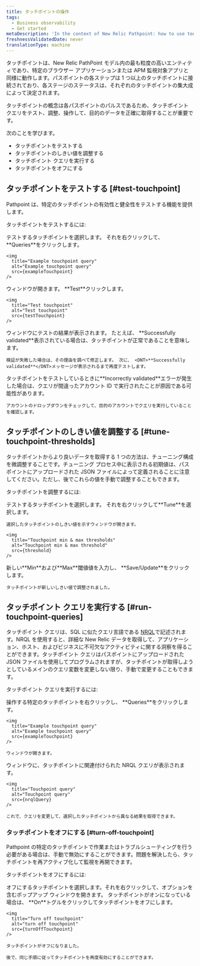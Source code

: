 ```yaml
---
title: タッチポイントの操作
tags:
  - Business observability
  - Get started
metaDescription: 'In the context of New Relic Pathpoint: how to use touchpoints. Learn how to test and tune touchpoints to fit your business journey''s need.'
freshnessValidatedDate: never
translationType: machine
---
```


 




タッチポイントは、New Relic PathPoint モデル内の最も粒度の高いエンティティであり、特定のブラウザー アプリケーションまたは APM 監視対象アプリと同様に動作します。パスポイントの各ステップは 1 つ以上のタッチポイントに接続されており、各ステージのステータスは、それぞれのタッチポイントの集大成によって決定されます。

タッチポイントの概念は各パスポイントのパルスであるため、タッチポイント クエリをテスト、調整、操作して、目的のデータを正確に取得することが重要です。

次のことを学びます。

* タッチポイントをテストする
* タッチポイントのしきい値を調整する
* タッチポイント クエリを実行する
* タッチポイントをオフにする

## タッチポイントをテストする [#test-touchpoint]

Pathpoint は、特定のタッチポイントの有効性と健全性をテストする機能を提供します。

タッチポイントをテストするには:

<Steps>
  <Step>
    テストするタッチポイントを選択します。 それを右クリックして、 <DNT>**Queries**</DNT>をクリックします。

    <img
      title="Example touchpoint query"
      alt="Example touchpoint query"
      src={exampleTouchpoint}
    />
  </Step>

  <Step>
    ウィンドウが開きます。 <DNT>**Test**</DNT>クリックします。

    <img
      title="Test touchpoint"
      alt="Test touchpoint"
      src={testTouchpoint}
    />
  </Step>

  <Step>
    ウィンドウにテストの結果が表示されます。 たとえば、 <DNT>**Successfully validated**</DNT>表示されている場合は、タッチポイントが正常であることを意味します。

    検証が失敗した場合は、その理由を調べて修正します。 次に、 <DNT>**Successfully validated**</DNT>メッセージが表示されるまで再度テストします。
  </Step>

  <Callout variant="important">
    タッチポイントをテストしているときに<DNT>**Incorrectly validated**</DNT>エラーが発生した場合は、クエリが間違ったアカウント ID で実行されたことが原因である可能性があります。

    アカウントのドロップダウンをチェックして、目的のアカウントでクエリを実行していることを確認します。
  </Callout>
</Steps>

## タッチポイントのしきい値を調整する [#tune-touchpoint-thresholds]

タッチポイントからより良いデータを取得する 1 つの方法は、チューニング構成を微調整することです。チューニング プロセス中に表示される初期値は、パスポイントにアップロードされた JSON ファイルによって定義されることに注意してください。ただし、後でこれらの値を手動で調整することもできます。

タッチポイントを調整するには:

<Steps>
  <Step>
    テストするタッチポイントを選択します。 それを右クリックして<DNT>**Tune**</DNT>を選択します。

    選択したタッチポイントのしきい値を示すウィンドウが開きます。

    <img
      title="Touchpoint min & max thresholds"
      alt="Touchpoint min & max threshold"
      src={threshold}
    />
  </Step>

  <Step>
    新しい<DNT>**Min**</DNT>および<DNT>**Max**</DNT>閾値値を入力し、 <DNT>**Save/Update**</DNT>をクリックします。

    タッチポイントが新しいしきい値で調整されました。
  </Step>
</Steps>

## タッチポイント クエリを実行する [#run-touchpoint-queries]

タッチポイント クエリは、SQL に似たクエリ言語である [NRQL](/docs/query-your-data/nrql-new-relic-query-language/get-started/introduction-nrql-new-relics-query-language)で記述されます。NRQL を使用すると、詳細な New Relic データを取得して、アプリケーション、ホスト、およびビジネスに不可欠なアクティビティに関する洞察を得ることができます。タッチポイント クエリはパスポイントにアップロードされた JSON ファイルを使用してプログラムされますが、タッチポイントが取得しようとしているメインのクエリ変数を変更しない限り、手動で変更することもできます。

タッチポイント クエリを実行するには:

<Steps>
  <Step>
    操作する特定のタッチポイントを右クリックし、 <DNT>**Queries**</DNT>をクリックします。

    <img
      title="Example touchpoint query"
      alt="Example touchpoint query"
      src={exampleTouchpoint}
    />

    ウィンドウが開きます。
  </Step>

  <Step>
    ウィンドウに、タッチポイントに関連付けられた NRQL クエリが表示されます。

    <img
      title="Touchpoint query"
      alt="Touchpoint query"
      src={nrqlQuery}
    />

    これで、クエリを変更して、選択したタッチポイントから異なる結果を取得できます。
  </Step>
</Steps>

### タッチポイントをオフにする [#turn-off-touchpoint]

Pathpoint の特定のタッチポイントで作業またはトラブルシューティングを行う必要がある場合は、手動で無効にすることができます。問題を解決したら、タッチポイントを再アクティブ化して監視を再開できます。

タッチポイントをオフにするには:

<Steps>
  <Step>
    オフにするタッチポイントを選択します。それを右クリックして、オプションを含むポップアップ ウィンドウを開きます。
  </Step>

  <Step>
    タッチポイントがオンになっている場合は、 <DNT>**On**</DNT>トグルをクリックしてタッチポイントをオフにします。

    <img
      title="Turn off touchpoint"
      alt="turn off touchpoint"
      src={turnOffTouchpoint}
    />

    タッチポイントがオフになりました。

    後で、同じ手順に従ってタッチポイントを再度有効にすることができます。
  </Step>
</Steps>
